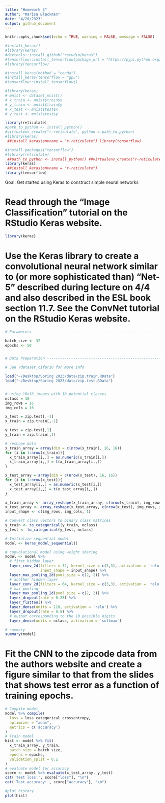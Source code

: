 ```yaml
---
title: "Homework 5"
author: "Marisa Blackman"
date: "4/20/2023"
output: github_document
---
```


```r
knitr::opts_chunk$set(echo = TRUE, warning = FALSE, message = FALSE)
```


```r
#install_keras()
#library(keras)
#devtools::install_github("rstudio/keras")
#tensorflow::install_tensorflow(package_url = "https://pypi.python.org/packages/b8/d6/af3d52dd52150ec4a6ceb7788bfeb2f62ecb6aa2d1172211c4db39b349a2/tensorflow-1.3.0rc0-cp27-cp27mu-manylinux1_x86_64.whl#md5=1cf77a2360ae2e38dd3578618eacc03b")
#library(tensorflow)

#install_keras(method = "conda")
#install_keras(tensorflow = "gpu")
#tensorflow::install_tensorflow()

#library(keras)
# mnist <- dataset_mnist()
# x_train <- mnist$train$x
# y_train <- mnist$train$y
# x_test <- mnist$test$x
# y_test <- mnist$test$y

library(reticulate)
#path_to_python <- install_python()
#virtualenv_create("r-reticulate", python = path_to_python)
#library(keras)
 ##install_keras(envname = "r-reticulate") library(tensorflow)

#install.packages("tensorflow")
#library(reticulate)
 ##path_to_python <- install_python() ##virtualenv_create("r-reticulate", python = path_to_python)
library(keras)
 ##install_keras(envname = "r-reticulate") 
library(tensorflow)
```

Goal: Get started using Keras to construct simple neural networks

# Read through the "Image Classification" tutorial on the RStudio Keras website.

```r
library(keras)
```


# Use the Keras library to create a convolutional neural network similar to (or more sophisticated than) "Net-5" described during lecture on 4/4 and also described in the ESL book section 11.7. See the ConvNet tutorial on the RStudio Keras website.

```r
# Parameters --------------------------------------------------------------

batch_size <- 32
epochs <- 50


# Data Preparation --------------------------------------------------------

# See ?dataset_cifar10 for more info

load("~/Desktop/Spring 2023/data/zip.train.RData")
load("~/Desktop/Spring 2023/data/zip.test.RData")


# using 16x16 images with 10 potential classes
nclass = 10
img_rows = 16
img_cols = 16

x_test = zip.test[,-1]
x_train = zip.train[,-1]

y_test = zip.test[,1]
y_train = zip.train[,1]

# reshape data
x_train_array = array(dim = c(nrow(x_train), 16, 16))
for (i in 1:nrow(x_train)){
  x_train_array[i,,] = as.numeric(x_train[i,])
  x_train_array[i,,] = t(x_train_array[i,,])
}

x_test_array = array(dim = c(nrow(x_test), 16, 16))
for (i in 1:nrow(x_test)){
  x_test_array[i,,] = as.numeric(x_test[i,])
  x_test_array[i,,] = t(x_test_array[i,,])
}

x_train_array <- array_reshape(x_train_array, c(nrow(x_train), img_rows, img_cols, 1))
x_test_array <- array_reshape(x_test_array, c(nrow(x_test), img_rows, img_cols, 1))
input_shape <- c(img_rows, img_cols, 1)

# Convert class vectors to binary class matrices
y_train <- to_categorical(y_train, nclass)
y_test <- to_categorical(y_test, nclass)


```

```r
# Initialize sequential model
model <- keras_model_sequential()

# convolutional model using weight sharing
model <- model %>%
  # first hidden layer
  layer_conv_2d(filters = 32, kernel_size = c(3,3), activation = 'relu',
                input_shape = input_shape) %>% 
  layer_max_pooling_2d(pool_size = c(2, 2)) %>% 
  # another hidden layer
  layer_conv_2d(filters = 64, kernel_size = c(3,3), activation = 'relu') %>% 
  # max pooling
  layer_max_pooling_2d(pool_size = c(2, 2)) %>% 
  layer_dropout(rate = 0.25) %>% 
  layer_flatten() %>% 
  layer_dense(units = 128, activation = 'relu') %>% 
  layer_dropout(rate = 0.5) %>% 
  # output corresponding to the 10 possible digits
  layer_dense(units = nclass, activation = 'softmax')

# summary
summary(model)

```



# Fit the CNN to the zipcode data from the authors website and create a figure similar to that from the slides that shows test error as a function of training epochs.

```r
# Compile model
model %>% compile(
  loss = loss_categorical_crossentropy,
  optimizer = "adam",
  metrics = c('accuracy')
)
# Train model
hist <- model %>% fit(
  x_train_array, y_train,
  batch_size = batch_size,
  epochs = epochs,
  validation_split = 0.2
)
# evaluate model for accuracy
score <- model %>% evaluate(x_test_array, y_test)
cat('Test loss:', score["loss"], "\n")
cat('Test accuracy:', score["accuracy"], "\n")

#plot history 
plot(hist)
```





